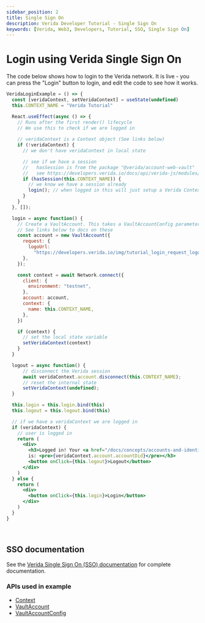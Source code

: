 ```yaml
---
sidebar_position: 2
title: Single Sign On
description: Verida Developer Tutorial - Single Sign On
keywords: [Verida, Web3, Developers, Tutorial, SSO, Single Sign On]
---
```


# Login using Verida Single Sign On

The code below shows how to login to the Verida network. It is live - you can press the "Login" button to login, and edit the code to see how it works.

```jsx live
VeridaLoginExample = () => {
  const [veridaContext, setVeridaContext] = useState(undefined)
  this.CONTEXT_NAME = "Verida Tutorial"

  React.useEffect(async () => {
    // Runs after the first render() lifecycle
    // We use this to check if we are logged in
    
    // veridaContext is a Context object (See links below)
    if (!veridaContext) {
      // we don't have veridaContext in local state

      // see if we have a session
      //   hasSession is from the package "@verida/account-web-vault"
      //   see https://developers.verida.io/docs/api/verida-js/modules/verida_account_web_vault#hassession
      if (hasSession(this.CONTEXT_NAME)) {
        // we know we have a session already
        login(); // when logged in this will just setup a Verida Context
      }
    }
  }, []);

  login = async function() {
    // Create a VaultAccount. This takes a VaultAccountConfig parameter. 
    // See links below to docs on these
    const account = new VaultAccount({
      request: {
        logoUrl:
          "https://developers.verida.io/img/tutorial_login_request_logo_170x170.png",
      },
    });

    const context = await Network.connect({
      client: {
        environment: "testnet",
      },
      account: account,
      context: {
        name: this.CONTEXT_NAME,
      },
    })

    if (context) {
      // set the local state variable
      setVeridaContext(context)
    }
  }

  logout = async function() {
      // disconnect the Verida session
      await veridaContext.account.disconnect(this.CONTEXT_NAME);
      // reset the internal state
      setVeridaContext(undefined);
  }

  this.login = this.login.bind(this)
  this.logout = this.logout.bind(this)

  // if we have a veridaContext we are logged in
  if (veridaContext) {
    // user is logged in
    return (
      <div>
        <h3>Logged in! Your <a href="/docs/concepts/accounts-and-identity">DID</a> 
        is: <pre>{veridaContext.account.accountDid}</pre></h3>
        <button onClick={this.logout}>Logout</button>
      </div>
    )
  } else {
    return (
      <div>
        <button onClick={this.login}>Login</button>
      </div>
    )
  }
}
```

<!-- this is a target so we can link to the end of the code block -->

<a name="runcode">&nbsp;</a>

## SSO documentation

See the [Verida Single Sign On (SSO) documentation](/single-sign-on-sdk/single-sign-on-sdk.md) for complete documentation.

### APIs used in example

* [Context](/docs/api/verida-js/classes/verida_client_ts.Context)
* [VaultAccount](https://developers.verida.io/docs/api/verida-js/classes/verida_account_web_vault.VaultAccount)
* [VaultAccountConfig](https://developers.verida.io/docs/api/verida-js/interfaces/verida_account_web_vault.VaultAccountConfig)
